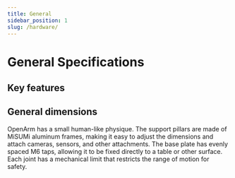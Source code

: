 ```yaml
---
title: General
sidebar_position: 1
slug: /hardware/
---
```



# General Specifications

## Key features

<BlockImage src="hardware/specification/general/openarm-specs.png" alt="Openarm specs" width="110%" />

## General dimensions

OpenArm has a small human-like physique. The support pillars are made of MiSUMi aluminum frames, making it easy to adjust the dimensions and attach cameras, sensors, and other attachments.
The base plate has evenly spaced M6 taps, allowing it to be fixed directly to a table or other surface.
Each joint has a mechanical limit that restricts the range of motion for safety.

<BlockImage src="hardware/specification/general/dimensions.png" alt="Dimensions" width="110%" />

